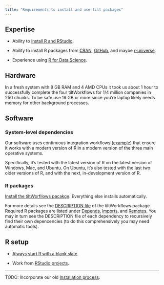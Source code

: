 ```yaml
---
title: "Requirements to install and use tilt packages"
---
```


## Expertise

* Ability to [install R and RStudio](https://happygitwithr.com/install-r-rstudio).

* Ability to install R packages from [CRAN](https://cran.r-project.org/), [GitHub](https://github.com/), and maybe [r-universe](https://r-universe.dev/search/).

* Experience using [R for Data Science](https://r4ds.hadley.nz/).

## Hardware

In a fresh system with 8 GB RAM and 4 AMD CPUs it took us about 1 hour to
successfully complete the four tiltWorkflows for 1/4 million companies in 250
chunks. To be safe use 16 GB or more since you're laptop likely needs memory for
other background processes.

## Software

### System-level dependencies

Our software uses continuous integration workflows
([example](https://github.com/2DegreesInvesting/tiltWorkflows/blob/main/.github/workflows/R-CMD-check.yaml))
that ensure it works with a modern version of R in a modern version of the three
main operative systems.

Specifically,  it's tested with the latest version of R on the latest version of
Windows, Mac, and Ubuntu. On Ubuntu, it's also tested with the last two older
versions of R, and with the next, in-development version of R.

### R packages

[Install the tiltWorfllows
pacakge](https://2degreesinvesting.github.io/tiltWorkflows/#installation).
Everything else installs automatically.

For more details see the [DESCRIPTION
file](https://github.com/2DegreesInvesting/tiltWorkflows/blob/main/DESCRIPTION)
of the tiltWorkflows package. Required R packages are listed under
[Depends](https://github.com/search?q=repo%3A2DegreesInvesting%2FtiltWorkflows+path%3ADESCRIPTION+%22Depends%3A%22&type=code),
[Imports](https://github.com/search?q=repo%3A2DegreesInvesting%2FtiltWorkflows+path%3ADESCRIPTION+%22Imports%3A%22&type=code),
and
[Remotes](https://github.com/search?q=repo%3A2DegreesInvesting%2FtiltWorkflows+path%3ADESCRIPTION+%22Remotes%3A%22&type=code).
You may in turn see the DESCRIPTION file of each dependency to recursively find
their own depencencies (to do this comprehensively you may need automatic
tools).

## R setup

* [Always start R with a blank slate](https://rstats.wtf/source-and-blank-slates#always-start-r-with-a-blank-slate).

* Work from [RStudio projects](https://rstats.wtf/projects#rstudio-projects).

---

TODO: Incorporate our old [Installation process](https://docs.google.com/document/d/1d6Xa6ZPUJ99Wi3EdbEz7WdUP-uXtcPC0EQrx_o1oViU/edit).

